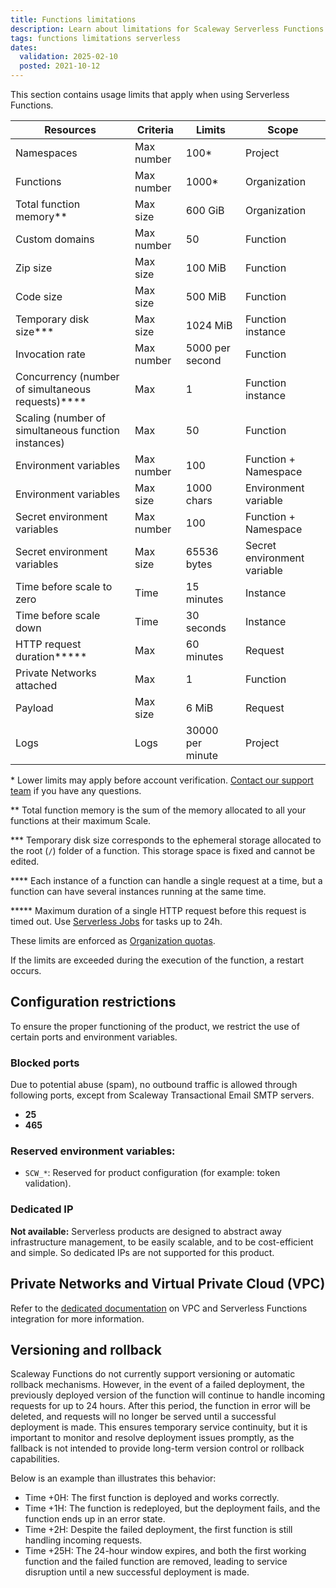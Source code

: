 ```yaml
---
title: Functions limitations
description: Learn about limitations for Scaleway Serverless Functions including resource and execution constraints.
tags: functions limitations serverless
dates:
  validation: 2025-02-10
  posted: 2021-10-12
---
```


This section contains usage limits that apply when using Serverless Functions.

| Resources                                           | Criteria   | Limits           | Scope                       |
|-----------------------------------------------------|------------|------------------|-----------------------------|
| Namespaces                                          | Max number | 100*             | Project                     |
| Functions                                           | Max number | 1000*            | Organization                |
| Total function memory\**                            | Max size   | 600 GiB          | Organization                |
| Custom domains                                      | Max number | 50               | Function                    |
| Zip size                                            | Max size   | 100 MiB          | Function                    |
| Code size                                           | Max size   | 500 MiB          | Function                    |
| Temporary disk size\***                             | Max size   | 1024 MiB         | Function instance           |
| Invocation rate                                     | Max number | 5000 per second  | Function                    |
| Concurrency (number of simultaneous requests)\****  | Max        | 1                | Function instance           |
| Scaling (number of simultaneous function instances) | Max        | 50               | Function                    |
| Environment variables                               | Max number | 100              | Function + Namespace        |
| Environment variables                               | Max size   | 1000 chars       | Environment variable        |
| Secret environment variables                        | Max number | 100              | Function + Namespace        |
| Secret environment variables                        | Max size   | 65536 bytes      | Secret environment variable |
| Time before scale to zero                           | Time       | 15 minutes       | Instance                    |
| Time before scale down                              | Time       | 30 seconds       | Instance                    |
| HTTP request duration\*****                         | Max        | 60 minutes       | Request                     |
| Private Networks attached                           | Max        | 1                | Function                    |
| Payload                                             | Max size   | 6 MiB            | Request                     |
| Logs                                                | Logs       | 30000 per minute | Project                     |

\* Lower limits may apply before account verification. [Contact our support team](https://console.scaleway.com/support) if you have any questions.

\** Total function memory is the sum of the memory allocated to all your functions at their maximum Scale.

\*** Temporary disk size corresponds to the ephemeral storage allocated to the root (`/`) folder of a function. This storage space is fixed and cannot be edited.

\**** Each instance of a function can handle a single request at a time, but a function can have several instances running at the same time.

\***** Maximum duration of a single HTTP request before this request is timed out. Use [Serverless Jobs](/serverless-jobs/) for tasks up to 24h.

These limits are enforced as [Organization quotas](/organizations-and-projects/additional-content/organization-quotas/#serverless-functions).

If the limits are exceeded during the execution of the function, a restart occurs.

## Configuration restrictions

To ensure the proper functioning of the product, we restrict the use of certain ports and environment variables.

### Blocked ports

Due to potential abuse (spam), no outbound traffic is allowed through following ports, except from Scaleway Transactional Email SMTP servers.

* **25**
* **465**

### Reserved environment variables:
* `SCW_*`: Reserved for product configuration (for example: token validation).

### Dedicated IP

**Not available:** Serverless products are designed to abstract away infrastructure management, to be easily scalable, and to be cost-efficient and simple. So dedicated IPs are not supported for this product.

## Private Networks and Virtual Private Cloud (VPC)

Refer to the [dedicated documentation](/serverless-functions/reference-content/functions-private-networks/) on VPC and Serverless Functions integration for more information.

## Versioning and rollback

Scaleway Functions do not currently support versioning or automatic rollback mechanisms.
However, in the event of a failed deployment, the previously deployed version of the function will continue to handle
incoming requests for up to 24 hours. After this period, the function in error will be deleted, and requests will no
longer be served until a successful deployment is made. This ensures temporary service continuity, but it is important
to monitor and resolve deployment issues promptly, as the fallback is not intended to provide long-term version control
or rollback capabilities.

Below is an example than illustrates this behavior:

* Time +0H: The first function is deployed and works correctly.
* Time +1H: The function is redeployed, but the deployment fails, and the function ends up in an error state.
* Time +2H: Despite the failed deployment, the first function is still handling incoming requests.
* Time +25H: The 24-hour window expires, and both the first working function and the failed function are removed,
leading to service disruption until a new successful deployment is made.
